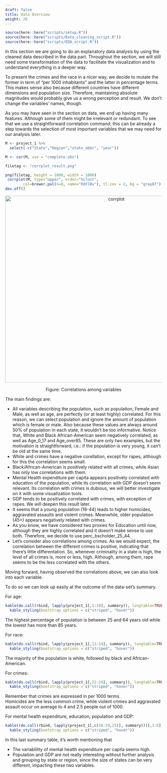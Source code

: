 ```yaml
---
draft: false
title: Data Overview
weight: 20
---
```


```r
source(here::here("scripts/setup.R"))
source(here::here("scripts/Data_cleaning_script.R"))
source(here::here("scripts/EDA_script.R"))
```
  
In this section we are going to do an explanatory data analysis by using the cleaned data described 
in the data part. Throughout the section, we will still need some transformation of the data to
facilitate the visualization and to understand everything in a deeper way.

To present the crimes and the race in a nicer way, we decide to mutate the former in term of "per 1000 inhabitants" and the latter in percentage terms. This makes sense also because different countries have different dimensions and population size. Therefore, maintaining absolute magnitudes would probably give us a wrong perception and result. We don't change the variables' names, though.

As you may have seen in the section on data, we end up having many features. Although some of them might be
irrelevant or redundant. To see that we use a straightforward correlation command; this can be already a step towards the selection of most important variables that we may need for our analysis later.


```r
M <- project_1 %>%
  select(-c("State","Region","state_abbr", "year"))

M <- cor(M, use = "complete.obs")

filetag <- "corrplot_result.png"

png(filetag, height = 1000, width = 1000)
 corrplot(M, type="upper", order="hclust",
        col=brewer.pal(n=8, name="RdYlBu"), tl.cex = 2, bg = "gray87")
dev.off()
```

 <center> <p><img src="https://group15-finalproject.netlify.app/eda/corrplot_result.png" alt="corrplot" width="700" height="600"/><p class="caption">Figure: Correlations among variables</p></p>  </center>

The main findings are:

<ul>
    <li>All variables describing the population, such as population, Female and Male, as well as age, are perfectly (or at least highly) correlated. For this reason, we can select population and ignore the amount of population which is female or male. Also because these values are always around 50% of population in each state, it wouldn't be too informative. Notice that, White and Black African-American seem negatively correlated, as well as Age_0_17 and Age_over85. These are only two examples, but the motivation is straightforward, i.e.: if the population is very young, it can't be old at the same time. </li>
    <li> White and crimes have a negative corellation, except for rapes, although for this the correlation seems small.</li> 
    <li> Black/African-American is positively related with all crimes, while Asian has only low correlations with them.
    </li>
    <li>Mental Health expenditure per capita appears positively correlated with education of the population, while its correlation with GDP doesn't seem relevant. Its correlation with crimes is dubious, we will better investigate on it with some visualization tools.</li>
    <li>GDP tends to be positively correlated with crimes, with exception of rapes. We will deepen this result later.</li>
    <li>It seems that a young population (18-44) leads to higher homicides, aggravated assaults and violent crimes. Meanwhile, older population (45+) appears negatively related with crimes. </li>
    <li>As you know, we have considered two proxies for Education until now, although they are highly correlated and it doesn't make sense to use both. Therefore, we decide to use perc_bscholder_25_44.</li>
    <li>Let's consider also correlations among crimes. As we would expect, the correlation between the different crimes is positive, indicating that there's little differentation. So, whenever criminality in a state is high, the level of all crimes is, more or less, high. Although, among them, rape seems to be the less correlated with the others.</li>
</ul>

Moving forward, having observed the correlations above, we can also look into each variable. 

To do so we can look up easily at the outcome of the data-set's summary.

For age:

```r
kable(do.call(rbind, lapply(project_1[,5:10], summary)), longtable=TRUE, caption="Age's variables summary statistics")%>%
  kable_styling(bootstrap_options = c("striped", "hover")) 
```

The highest percentage of population is between 25 and 64 years old while the lowest has more than 85 years.

For race:

```r
kable(do.call(rbind, lapply(project_1[,11:14], summary)), longtable=TRUE, caption="Race's variables summary statistics")%>%
  kable_styling(bootstrap_options = c("striped", "hover")) 
```

The majority of the population is white, followed by black and African-American. 

For crimes:

```r
kable(do.call(rbind, lapply(project_1[,21:24], summary)), longtable=TRUE, caption="Crimes' variables summary statistics")%>%
  kable_styling(bootstrap_options = c("striped", "hover")) 
```

Remember that crimes are expressed in per 1000 terms. <br>
Homicides are the less common crime, while violent crimes and aggravated assault occur on average to 4 and 2.5 people out of 1000.

For mental health expenditure, education, population and GDP:

```r

kable((do.call(rbind, lapply(project_1[,c(16:19,25)], summary)))[,1:6], longtable=TRUE, caption="Other variables summary statistics")%>%
  kable_styling(bootstrap_options = c("striped", "hover"))
```

In this last summary table, it's worth mentioning that 

<ul>
<li>The variablility of mental health expenditure per capita seems high.</li> 
<li>Population and GDP are not really interesting without further analysis and grouping by state or region, since the size of states can be very different, impacting these two variables.</li>
<ul>
 